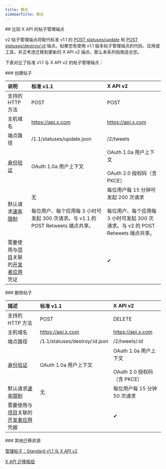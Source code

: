 ```yaml
---
title: 概览
sidebarTitle: 概览
---
```


<div id="comparing-x-apis-manage-posts-endpoints">
  ## 比较 X API 的帖子管理端点
</div>

v2 帖子管理端点将取代标准 v1.1 的 [POST statuses/update](https://developer.x.com/en/docs/twitter-api/v1/tweets/post-and-engage/api-reference/post-statuses-update) 和 [POST statuses/destroy/:id](https://developer.x.com/en/docs/twitter-api/v1/tweets/post-and-engage/api-reference/post-statuses-destroy-id) 端点。如果您有使用 v1.1 版本帖子管理端点的代码、应用或工具，并正考虑迁移到更新的 X API v2 端点，那么本系列指南适合您。

下表对比了标准 v1.1 与 X API v2 的帖子管理端点：

<div id="create-a-post">
  ### 创建帖子
</div>

| 说明 | 标准 v1.1 | X API v2 |
| :--- | :--- | :--- |
| 支持的 HTTP 方法 | POST | POST |
| 主机域名 | https://api.x.com | https://api.x.com |
| 端点路径 | /1.1/statuses/update.json | /2/tweets |
| [身份验证](/zh/resources/fundamentals/authentication) | OAuth 1.0a 用户上下文 | OAuth 1.0a 用户上下文<br /><br />OAuth 2.0 授权码（含 PKCE） |
| 默认请求[速率限制](/zh/x-api/fundamentals/rate-limits) | 无<br /><br />每位用户、每个应用每 3 小时可发起 300 次请求。与 v1.1 的 POST Retweets 端点共享。 | 每位用户每 15 分钟可发起 200 次请求<br /><br />每位用户、每个应用每 3 小时可发起 300 次请求。与 v2 的 POST Retweets 端点共享。 |
| 需要使用与[项目](/zh/resources/fundamentals/projects)关联的[开发者应用](/zh/resources/fundamentals/developer-apps)凭证 |     | ✔   |

<div id="delete-a-post">
  ### 删除帖子
</div>

| 描述 | 标准 v1.1 | X API v2 |
| :--- | :--- | :--- |
| 支持的 HTTP 方法 | POST | DELETE |
| 主机域名 | https://api.x.com | https://api.x.com |
| 端点路径 | /1.1/statuses/destroy/:id.json | /2/tweets/:id |
| [身份验证](/zh/resources/fundamentals/authentication) | OAuth 1.0a 用户上下文 | OAuth 1.0a 用户上下文<br /><br />OAuth 2.0 授权码（含 PKCE） |
| 默认请求[速率限制](/zh/x-api/fundamentals/rate-limits) | 无 | 每位用户每 15 分钟 50 次请求 |
| 需要使用与[项目](/zh/resources/fundamentals/projects)关联的[开发者应用](/zh/resources/fundamentals/developer-apps)凭据 |     | ✔   |

<div id="other-migration-resources">
  ### 其他迁移资源
</div>

[管理帖子：Standard v1.1 与 X API v2](/zh/x-api/posts/manage-tweets#standard-v1-1-compared-to-x-api-v2 "管理帖子：Standard v1.1 与 X API v2")

[X API 迁移枢纽](/zh/x-api/migrate/overview)